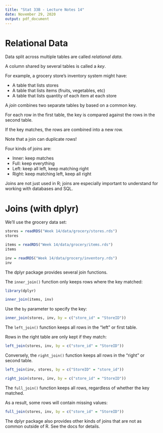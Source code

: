 ```yaml
---
title: "Stat 33B - Lecture Notes 14"
date: November 29, 2020
output: pdf_document
---
```



Relational Data
===============

Data split across multiple tables are called _relational data_.

A column shared by several tables is called a _key_.

For example, a grocery store's inventory system might have:

* A table that lists stores
* A table that lists items (fruits, vegetables, etc)
* A table that lists quantity of each item at each store



A _join_ combines two separate tables by based on a common key.

For each row in the first table, the key is compared against the rows
in the second table.

If the key matches, the rows are combined into a new row.

Note that a join can duplicate rows!


Four kinds of joins are:

* Inner: keep matches
* Full: keep everything
* Left: keep all left, keep matching right
* Right: keep matching left, keep all right


Joins are not just used in R; joins are especially important to understand for
working with databases and SQL.









Joins (with dplyr)
==================

We'll use the grocery data set:
```r
stores = readRDS("Week 14/data/grocery/stores.rds")
stores

items = readRDS("Week 14/data/grocery/items.rds")
items

inv = readRDS("Week 14/data/grocery/inventory.rds")
inv
```


The dplyr package provides several join functions.


The `inner_join()` function only keeps rows where the key matched:
```r
library(dplyr)

inner_join(items, inv)
```

Use the `by` parameter to specify the key:
```r
inner_join(stores, inv, by = c("store_id" = "StoreID"))
```


The `left_join()` function keeps all rows in the "left" or first
table.

Rows in the right table are only kept if they match:
```r
left_join(stores, inv, by = c("store_id" = "StoreID"))
```


Conversely, the `right_join()` function keeps all rows in the "right"
or second table.

```r
left_join(inv, stores, by = c("StoreID" = "store_id"))

right_join(stores, inv, by = c("store_id" = "StoreID"))
```


The `full_join()` function keeps all rows, regardless of whether the key
matched.

As a result, some rows will contain missing values:
```r
full_join(stores, inv, by = c("store_id" = "StoreID"))
```


The dplyr package also provides other kinds of joins that are not as common
outside of R. See the docs for details.
